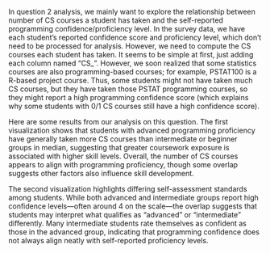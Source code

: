 In question 2 analysis, we mainly want to explore the relationship between number of CS courses a student has taken and the self-reported programming confidence/proficiency level. In the survey data, we have each student's reported confidence score and proficiency level, which don't need to be processed for analysis. However, we need to compute the CS courses each student has taken. It seems to be simple at first, just adding each column named "CS_". However, we soon realized that some statistics courses are also programming-based courses; for example, PSTAT100 is a R-based project course. Thus, some students might not have taken much CS courses, but they have taken those PSTAT programming courses, so they might report a high programming confidence score (which explains why some students with 0/1 CS courses still have a high confidence score). 

Here are some results from our analysis on this question. The first visualization shows that students with advanced programming proficiency have generally taken more CS courses than intermediate or beginner groups in median, suggesting that greater coursework exposure is associated with higher skill levels. Overall, the number of CS courses appears to align with programming proficiency, though some overlap suggests other factors also influence skill development.

The second visualization highlights differing self-assessment standards among students. While both advanced and intermediate groups report high confidence levels—often around 4 on the scale—the overlap suggests that students may interpret what qualifies as “advanced” or “intermediate” differently. Many intermediate students rate themselves as confident as those in the advanced group, indicating that programming confidence does not always align neatly with self-reported proficiency levels.